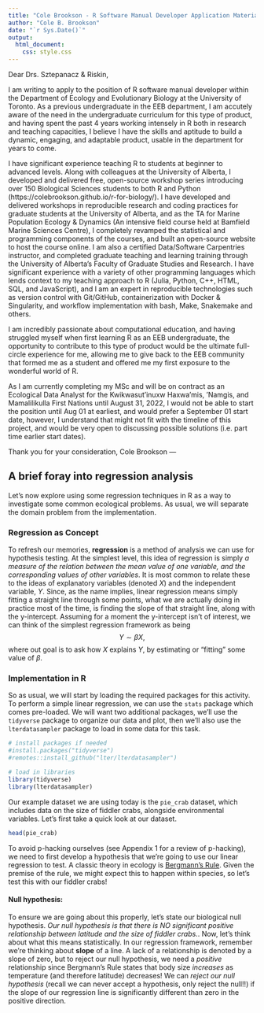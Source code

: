```yaml
---
title: "Cole Brookson - R Software Manual Developer Application Materials"
author: "Cole B. Brookson"
date: "`r Sys.Date()`"
output:
  html_document:
    css: style.css
---
```


Dear Drs. Sztepanacz & Riskin,

I am writing to apply to the position of R software manual developer within the Department of Ecology and Evolutionary Biology at the University of Toronto. As a previous undergraduate in the EEB department, I am accutely aware of the need in the undergraduate curriculum for this type of product, and having spent the past 4 years working intensely in R both in research and teaching capacities, I believe I have the skills and aptitude to build a dynamic, engaging, and adaptable product, usable in the department for years to come. 

I have significant experience teaching R to students at beginner to advanced levels. Along with colleagues at the University of Alberta, I developed and delivered free, open-source workshop series introducing over 150 Biological Sciences students to both R and Python (https://colebrookson.github.io/r-for-biology/). I have developed and delivered workshops in reproducible research and coding practices for graduate students at the University of Alberta, and as the TA for Marine Population Ecology & Dynamics (An intensive field course held at Bamfield Marine Sciences Centre), I completely revamped the statistical and programming components of the courses, and built an open-source website to host the course online. I am also a certified Data/Software Carpentries instructor, and completed graduate teaching and learning training through the University of Alberta's Faculty of Graduate Studies and Research. I have significant experience with a variety of other programming languages which lends context to my teaching approach to R (Julia, Python, C++, HTML, SQL, and JavaScript), and I am an expert in reproducible technologies such as version control with Git/GitHub, containerization with Docker & Singularity, and workflow implementation with bash, Make, Snakemake and others.  

I am incredibly passionate about computational education, and having struggled myself when first learning R as an EEB undergraduate, the opportunity to contribute to this type of product would be the ultimate full-circle experience for me, allowing me to give back to the EEB community that formed me as a student and offered me my first exposure to the wonderful world of R. 

As I am currently completing my MSc and will be on contract as an Ecological Data Analyst for the Kwikwasut'inuxw Haxwa'mis, 'Namgis, and Mamalilikulla First Nations until August 31, 2022, I would not be able to start the position until Aug 01 at earliest, and would prefer a September 01 start date, however, I understand that might not fit with the timeline of this project, and would be very open to discussing possible solutions (i.e. part time earlier start dates).

Thank you for your consideration,
Cole Brookson 
---

## A brief foray into regression analysis 

Let's now explore using some regression techniques in R as a way to investigate some common ecological problems. As usual, we will separate the domain problem from the implementation. 

### Regression as Concept 

To refresh our memories, **regression** is a method of analysis we can use for hypothesis testing. At the simplest level, this idea of regression is simply *a measure of the relation between the mean value of one
variable, and the corresponding values of other variables*. It is most common to relate these to the ideas
of explanatory variables (denoted $X$) and the independent variable, $Y$. Since, as the name implies, linear
regression means simply fitting a straight line through some points, what we are actually doing in practice
most of the time, is finding the slope of that straight line, along with the y-intercept. Assuming for a moment
the y-intercept isn’t of interest, we can think of the simplest regression framework as being $$Y \sim \beta X,$$ where out goal is to ask how $X$ explains $Y$, by estimating or "fitting" some value of $\beta$. 

### Implementation in R

So as usual, we will start by loading the required packages for this activity. To perform a simple linear regression, we can use the `stats` package which comes pre-loaded. We will want two additional packages, we'll use the `tidyverse` package to organize our data and plot, then we'll also use the `lterdatasampler` package to load in some data for this task. 

```r
# install packages if needed
#install.packages("tidyverse")
#remotes::install_github("lter/lterdatasampler")

# load in libraries
library(tidyverse)
library(lterdatasampler)
```

Our example dataset we are using today is the `pie_crab` dataset, which includes data on the size of fiddler crabs, alongside environmental variables. Let's first take a quick look at our dataset. 

```r
head(pie_crab)
```
To avoid p-hacking ourselves (see Appendix 1 for a review of p-hacking), we need to first develop a hypothesis that we're going to use our linear regression to test. A classic theory in ecology is [Bergmann's Rule](https://www.britannica.com/science/Bergmanns-Rule). Given the premise of the rule, we might expect this to happen within species, so let's test this with our fiddler crabs! 

:::nullhyp
#### Null hypothesis:
To ensure we are going about this properly, let's state our biological null hypothesis. *Our null hypothesis is that there is NO significant positive relationship between latitude and the size of fiddler crabs.*. Now, let's think about what this means statistically. In our regression framework, remember we're thinking about **slope** of a line. A lack of a relationship is denoted by a slope of zero, but to reject our null hypothesis, we  need a *positive* relationship since Bergmann's Rule states that body size *increases* as temperature (and therefore latitude) decreases! We can *reject our null hypothesis* (recall we can never accept a hypothesis, only reject the null!!) if the slope of our regression line is significantly different than zero in the positive direction.
:::




























